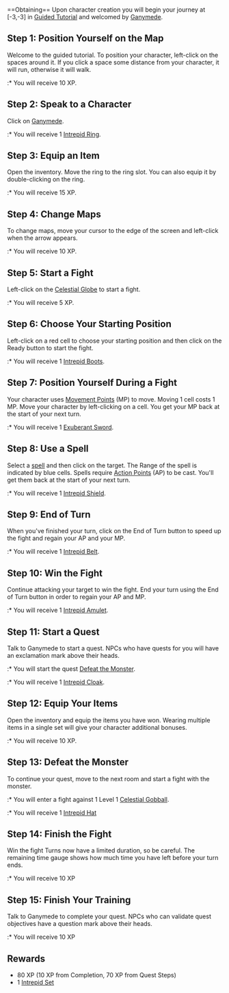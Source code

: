 {{Questbox
 |starting=Automatic at [-3,-3]
 |level=1
 |prerequisites=None
 |recommended=1
 |rewards= 80 [[XP]], 1 [[Intrepid Set]]
 |items=None
 |sequel=[[Defeat the Monster]]
 |repeatable=No
}}
<br style="clear:both" />
==Obtaining==
Upon character creation you will begin your journey at [-3,-3] in [[Guided Tutorial]] and welcomed by [[Ganymede]]. 
{{dialog|text=I am Ganymede, master of the Celestial Eagles, and I will take you through your first steps.
}}<!-- Stated in a chat bubble above his head. -->

==Step 1: Position Yourself on the Map==
; Welcome to the guided tutorial. To position your character, left-click on the spaces around it. If you click a space some distance from your character, it will run, otherwise it will walk.
{{queststep|Left-click the spaces around your character to move them}}
:* You will receive 10 XP.

==Step 2: Speak to a Character==
; Click on [[Ganymede]].
{{queststep|Talk to Ganymede}}
{{dialog|text=Welcome to Incarnam! How would you like to take a very short class to teach you the basics of life as an adventurer?
; Continue your apprenticeship.
}}
:* You will receive 1 [[Intrepid Ring]].

==Step 3: Equip an Item==
; Open the inventory. Move the ring to the ring slot. You can also equip it by double-clicking on the ring.
{{queststep|Equip an item}}
:* You will receive 15<!-- Incorrectly states 16 XP in the "Rewards" section of the Quest screen.--> XP.

==Step 4: Change Maps==
; To change maps, move your cursor to the edge of the screen and left-click when the arrow appears.
{{queststep|Find the map: Celestial Globe Platform}}
:* You will receive 10 XP.

==Step 5: Start a Fight==
; Left-click on the [[Celestial Globe]] to start a fight.
{{queststep|Learn how to fight}}
:* You will receive 5 XP.

==Step 6: Choose Your Starting Position==
; Left-click on a red cell to choose your starting position and then click on the Ready button to start the fight.
{{queststep|Choose your starting position}}
:* You will receive 1 [[Intrepid Boots]].

==Step 7: Position Yourself During a Fight==
; Your character uses [[Movement Point]]s (MP) to move. Moving 1 cell costs 1 MP. Move your character by left-clicking on a cell. You get your MP back<!-- Gramatical Error states your "MPback". --> at the start of your next turn.
{{queststep|Learn how to move in a fight}}
:* You will receive 1 [[Exuberant Sword]].

==Step 8: Use a Spell==
; Select a [[spell]] and then click on the target. The Range of the spell is indicated by blue cells. Spells require [[Action Point]]s (AP) to be cast. You'll get them back at the start of your next turn.
{{queststep|Cast a spell.}}
:* You will receive 1 [[Intrepid Shield]].

==Step 9: End of Turn==
; When you've finished your turn, click on the End of Turn button to speed up the fight and regain your AP and your MP.
{{queststep|End your turn if necessary}}
:* You will receive 1 [[Intrepid Belt]].

==Step 10: Win the Fight==
; Continue attacking your target to win the fight. End your turn using the End of Turn button in order to regain your AP and MP.
{{queststep|Defeat 1 Celestial Globe in a single fight}}
:* You will receive 1 [[Intrepid Amulet]].

==Step 11: Start a Quest==
; Talk to Ganymede to start a quest. NPCs who have quests for you will have an exclamation mark above their heads.
{{queststep|Speak to Ganymede to start a new [[quest]]}}
{{dialog|text=Well done! Equip the items you've earned, then head to the next map where you'll face a more formidable enemy!
; Set off to challenge this new enemy.
}}
:* You will start the quest [[Defeat the Monster]].
:* You will receive 1 [[Intrepid Cloak]].

==Step 12: Equip Your Items==
; Open the inventory and equip the items you have won. Wearing multiple items in a single set will give your character additional bonuses.
{{queststep|Equip your character with earned items}}
:* You will receive 10 XP.

==Step 13: Defeat the Monster==
; To continue your quest, move to the next room and start a fight with the monster.
{{queststep|Start a fight against a [[monster]]}}
:* You will enter a fight against 1 Level 1 [[Celestial Gobball]]. 
:* You will receive 1 [[Intrepid Hat]]

==Step 14: Finish the Fight==
; Win the fight Turns now have a limited duration, so be careful. The remaining time gauge shows how much time you have left before your turn ends.
{{queststep|Win the Fight against the Celestial Gobball}}
:* You will receive 10 XP

==Step 15: Finish Your Training==
; Talk to Ganymede to complete your quest. NPCs who can validate quest objectives have a question mark above their heads.
{{queststep|Talk to Ganymede}}
{{dialog|text=A very promising start! Follow me, I'll take you to another part of the temple.
; Follow Ganymede.
}}
:* You will receive 10 XP

==Rewards==
* 80 XP (10 XP from Completion, 70 XP from Quest Steps)
* 1 [[Intrepid Set]]
